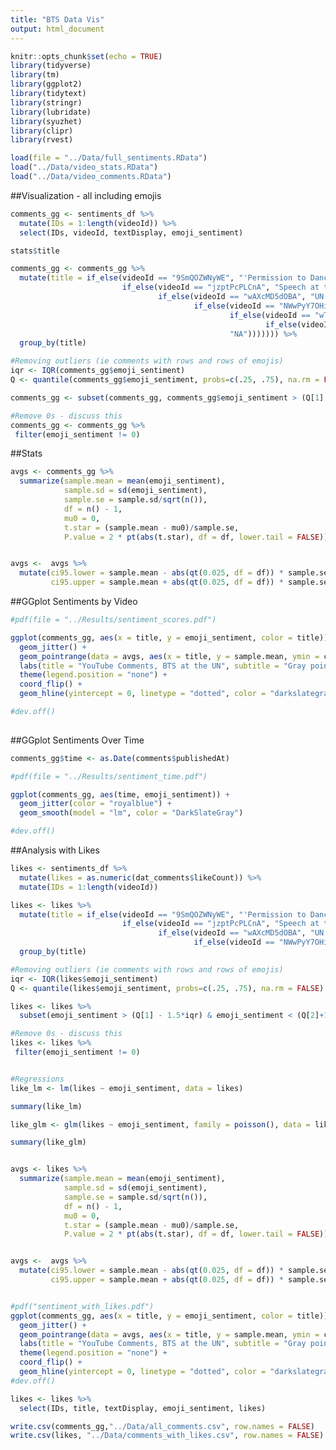 ```yaml
---
title: "BTS Data Vis"
output: html_document
---
```


```r
knitr::opts_chunk$set(echo = TRUE)
library(tidyverse)
library(tm)
library(ggplot2)
library(tidytext)
library(stringr)
library(lubridate)
library(syuzhet)
library(clipr)
library(rvest)
```

```r
load(file = "../Data/full_sentiments.RData")
load("../Data/video_stats.RData")
load("../Data/video_comments.RData")
```

##Visualization - all including emojis

```r

comments_gg <- sentiments_df %>%
  mutate(IDs = 1:length(videoId)) %>%
  select(IDs, videoId, textDisplay, emoji_sentiment)

stats$title

comments_gg <- comments_gg %>%
  mutate(title = if_else(videoId == "9SmQOZWNyWE", "'Permission to Dance' Performance",
                         if_else(videoId == "jzptPcPLCnA", "Speech at the UN",
                                 if_else(videoId == "wAXcMD5dOBA", "UN Interview",
                                         if_else(videoId == "NWwPyY7OHig", "Nightline Interview",
                                                 if_else(videoId == "wT6qgOBRrps", "Moon Speech",
                                                         if_else(videoId == "N11sD4isDRI", "Arirang Coverage",
                                                 "NA"))))))) %>%
  group_by(title)

#Removing outliers (ie comments with rows and rows of emojis)
iqr <- IQR(comments_gg$emoji_sentiment)
Q <- quantile(comments_gg$emoji_sentiment, probs=c(.25, .75), na.rm = FALSE)

comments_gg <- subset(comments_gg, comments_gg$emoji_sentiment > (Q[1] - 1.5*iqr) & comments_gg$emoji_sentiment < (Q[2]+1.5*iqr))

#Remove 0s - discuss this
comments_gg <- comments_gg %>%
 filter(emoji_sentiment != 0)

```


##Stats
```r

avgs <- comments_gg %>%
  summarize(sample.mean = mean(emoji_sentiment),
            sample.sd = sd(emoji_sentiment),
            sample.se = sample.sd/sqrt(n()),
            df = n() - 1,
            mu0 = 0,
            t.star = (sample.mean - mu0)/sample.se,
            P.value = 2 * pt(abs(t.star), df = df, lower.tail = FALSE))


avgs <-  avgs %>%
  mutate(ci95.lower = sample.mean - abs(qt(0.025, df = df)) * sample.se,
         ci95.upper = sample.mean + abs(qt(0.025, df = df)) * sample.se)

```

##GGplot Sentiments by Video

```r
#pdf(file = "../Results/sentiment_scores.pdf")

ggplot(comments_gg, aes(x = title, y = emoji_sentiment, color = title)) + 
  geom_jitter() +
  geom_pointrange(data = avgs, aes(x = title, y = sample.mean, ymin = ci95.lower, ymax = ci95.upper), size = .4, color = "darkslategray", width = .2) +
  labs(title = "YouTube Comments, BTS at the UN", subtitle = "Gray points represent sample mean and 95% CI", x = "Videos", y = "Sentiment Score") + 
  theme(legend.position = "none") + 
  coord_flip() + 
  geom_hline(yintercept = 0, linetype = "dotted", color = "darkslategray")

#dev.off()
 

```

##GGplot Sentiments Over Time

```r

comments_gg$time <- as.Date(comments$publishedAt)

#pdf(file = "../Results/sentiment_time.pdf")

ggplot(comments_gg, aes(time, emoji_sentiment)) +
  geom_jitter(color = "royalblue") + 
  geom_smooth(model = "lm", color = "DarkSlateGray")

#dev.off()
```





##Analysis with Likes

```r
likes <- sentiments_df %>%
  mutate(likes = as.numeric(dat_comments$likeCount)) %>%
  mutate(IDs = 1:length(videoId))

likes <- likes %>%
  mutate(title = if_else(videoId == "9SmQOZWNyWE", "'Permission to Dance' Performance",
                         if_else(videoId == "jzptPcPLCnA", "Speech at the UN",
                                 if_else(videoId == "wAXcMD5dOBA", "UN Interview",
                                         if_else(videoId == "NWwPyY7OHig", "Nightline Interview", "NA"))))) %>%
  group_by(title)

#Removing outliers (ie comments with rows and rows of emojis)
iqr <- IQR(likes$emoji_sentiment)
Q <- quantile(likes$emoji_sentiment, probs=c(.25, .75), na.rm = FALSE)

likes <- likes %>%
  subset(emoji_sentiment > (Q[1] - 1.5*iqr) & emoji_sentiment < (Q[2]+1.5*iqr))

#Remove 0s - discuss this
likes <- likes %>%
 filter(emoji_sentiment != 0)


#Regressions
like_lm <- lm(likes ~ emoji_sentiment, data = likes)

summary(like_lm)

like_glm <- glm(likes ~ emoji_sentiment, family = poisson(), data = likes)

summary(like_glm)


avgs <- likes %>%
  summarize(sample.mean = mean(emoji_sentiment),
            sample.sd = sd(emoji_sentiment),
            sample.se = sample.sd/sqrt(n()),
            df = n() - 1,
            mu0 = 0,
            t.star = (sample.mean - mu0)/sample.se,
            P.value = 2 * pt(abs(t.star), df = df, lower.tail = FALSE))


avgs <-  avgs %>%
  mutate(ci95.lower = sample.mean - abs(qt(0.025, df = df)) * sample.se,
         ci95.upper = sample.mean + abs(qt(0.025, df = df)) * sample.se)


#pdf("sentiment_with_likes.pdf")
ggplot(comments_gg, aes(x = title, y = emoji_sentiment, color = title)) + 
  geom_jitter() +
  geom_pointrange(data = avgs, aes(x = title, y = sample.mean, ymin = ci95.lower, ymax = ci95.upper), size = .4, color = "darkslategray", width = .2) +
  labs(title = "YouTube Comments, BTS at the UN", subtitle = "Gray points represent sample mean and 95% CI", x = "Songs", y = "Sentiment Score") + 
  theme(legend.position = "none") + 
  coord_flip() + 
  geom_hline(yintercept = 0, linetype = "dotted", color = "darkslategray")
#dev.off()

likes <- likes %>%
  select(IDs, title, textDisplay, emoji_sentiment, likes)

```


```r
write.csv(comments_gg,"../Data/all_comments.csv", row.names = FALSE)
write.csv(likes, "../Data/comments_with_likes.csv", row.names = FALSE)
```
